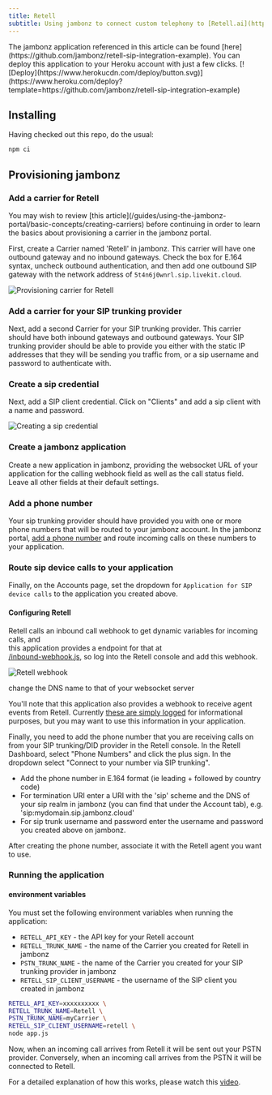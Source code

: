 ```yaml
---
title: Retell
subtitle: Using jambonz to connect custom telephony to [Retell.ai](https://www.retellai.com/)
---
```


<Note>
The jambonz application referenced in this article can be 
found [here](https://github.com/jambonz/retell-sip-integration-example). 
You can deploy this application to your Heroku account with just a few clicks. 
[![Deploy](https://www.herokucdn.com/deploy/button.svg)](https://www.heroku.com/deploy?template=https://github.com/jambonz/retell-sip-integration-example)
</Note>

## Installing

Having checked out this repo, do the usual:
```bash
npm ci
```

## Provisioning jambonz

### Add a carrier for Retell

<Note>
You may wish to review [this article](/guides/using-the-jambonz-portal/basic-concepts/creating-carriers) 
before continuing in order to learn the basics about provisioning a carrier in the jambonz portal.
</Note>

First, create a Carrier named 'Retell' in jambonz. 
This carrier will have one outbound gateway and no inbound gateways.
Check the box for E.164 syntax, uncheck outbound authentication, and then add one outbound SIP gateway 
with the network address of `5t4n6j0wnrl.sip.livekit.cloud`.

<Frame caption="Provisioning carrier for Retell">
  <img src="../../assets/images/retell-carrier.png" alt="Provisioning carrier for Retell"/>
</Frame>

### Add a carrier for your SIP trunking provider

Next, add a second Carrier for your SIP trunking provider. 
This carrier should have both inbound gateways and outbound gateways. 
Your SIP trunking provider should be able to provide you either with the static 
IP addresses that they will be sending you traffic from, or a sip username and password to 
authenticate with. 

### Create a sip credential

Next, add a SIP client credential. 
Click on "Clients" and add a sip client with a name and password.

<Frame caption="Creating a sip credential">
  <img src="../../assets/images/jambonz-sip-client.png" alt="Creating a sip credential"/>
</Frame>

### Create a jambonz application

Create a new application in jambonz, providing the websocket URL of your application for the 
calling webhook field as well as the call status field.  Leave all other fields at their default settings.

### Add a phone number

Your sip trunking provider should have provided you with one or more phone numbers that will be routed 
to your jambonz account.  In the jambonz portal, 
[add a phone number](/guides/using-the-jambonz-portal/basic-concepts/creating-phone-numbers) and 
route incoming calls on these numbers to your application.

### Route sip device calls to your application

Finally, on the Accounts page, set the dropdown for `Application for SIP device calls` to the 
application you created above.

#### Configuring Retell

Retell calls an inbound call webhook to get dynamic variables for incoming calls, and  
this application provides a endpoint for that at  
[/inbound-webhook.js](https://github.com/jambonz/retell-sip-integration-example/blob/main/lib/webhooks/endpoints/inbound-webhook.js), 
so log into the Retell console and add this webhook.

<Frame caption="Retell webhook">
  <img src="../../assets/images/retell-webhook.png" alt="Retell webhook"/>
</Frame>

<Note>change the DNS name to that of your websocket server</Note>

You'll note that this application also provides a webhook to receive agent events from Retell. 
Currently [these are simply logged](https://github.com/jambonz/retell-sip-integration-example/blob/main/lib/webhooks/endpoints/agent-events.js) for informational purposes, 
but you may want to use this information in your application.

Finally, you need to add the phone number that you are receiving calls on from your 
SIP trunking/DID provider in the Retell console. 
In the Retell Dashboard, select "Phone Numbers" and click the plus sign. 
In the dropdown select "Connect to your number via SIP trunking".

- Add the phone number in E.164 format (ie leading + followed by country code)
- For termination URI enter a URI with the 'sip' scheme and the DNS of your sip realm in jambonz (you can find that under the Account tab), e.g. 'sip:mydomain.sip.jambonz.cloud'
- For sip trunk username and password enter the username and password you created above on jambonz.

After creating the phone number, associate it with the Retell agent you want to use.

### Running the application

#### environment variables

You must set the following environment variables when running the application:

- `RETELL_API_KEY` - the API key for your Retell account
- `RETELL_TRUNK_NAME` - the name of the Carrier you created for Retell in jambonz
- `PSTN_TRUNK_NAME` - the name of the Carrier you created for your SIP trunking provider in jambonz
- `RETELL_SIP_CLIENT_USERNAME` - the username of the SIP client you created in jambonz

```bash
RETELL_API_KEY=xxxxxxxxxx \
RETELL_TRUNK_NAME=Retell \
PSTN_TRUNK_NAME=myCarrier \
RETELL_SIP_CLIENT_USERNAME=retell \
node app.js
```

Now, when an incoming call arrives from Retell it will be sent out your PSTN provider. 
Conversely, when an incoming call arrives from the PSTN it will be connected to Retell.

For a detailed explanation of how this works, please watch this [video](https://youtu.be/PH2amb0PIhE).
